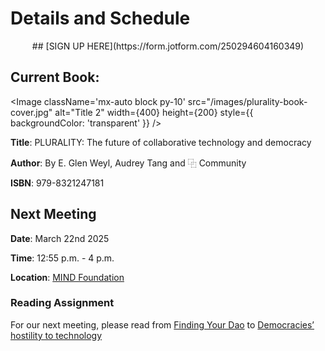
# Details and Schedule

<div align="center">
## [SIGN UP HERE](https://form.jotform.com/250294604160349)
</div>

## Current Book:

<Image
  className='mx-auto block py-10'
  src="/images/plurality-book-cover.jpg"
  alt="Title 2"
  width={400}
  height={200}
  style={{ backgroundColor: 'transparent' }}
/>



**Title**: PLURALITY: The future of collaborative technology and democracy  

**Author**: By E. Glen Weyl, Audrey Tang and ⿻ Community

**ISBN**: 979-8321247181

## Next Meeting

**Date**: March 22nd 2025  

**Time**: 12:55 p.m. - 4 p.m. 

**Location**: [MIND Foundation](https://maps.app.goo.gl/8yPK2wVHbAxCQDVAA) 

### Reading Assignment
For our next meeting, please read from [Finding Your Dao](https://www.plurality.net/v/chapters/0-2/eng/) to [Democracies’ hostility to technology
](https://www.plurality.net/v/chapters/2-0/eng/#democracies%E2%80%99-hostility-to-technology)

